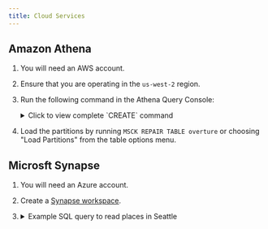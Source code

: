 ```yaml
---
title: Cloud Services
---
```



## Amazon Athena

1. You will need an AWS account.
2. Ensure that you are operating in the `us-west-2` region.
3. Run the following command in the Athena Query Console:

    <details>
        <summary>Click to view complete `CREATE` command</summary>

    ```sql
    CREATE EXTERNAL TABLE `overture`(
        `categories` struct<main:string,alternate:array<string>>,
        `level` int,
        `socials` array<string>,
        `subtype` string,
        `numfloors` int,
        `entityid` string,
        `class` string,
        `sourcetags` map<string,string>,
        `localitytype` string,
        `emails` array<string>,
        `drivingside` string,
        `adminlevel` int,
        `road` string,
        `isocountrycodealpha2` string,
        `isosubcountrycode` string,
        `updatetime` string,
        `wikidata` string,
        `confidence` double,
        `defaultlanguage` string,
        `brand` struct<names:struct<common:array<struct<value:string,language:string>>,official:array<struct<value:string,language:string>>,alternate:array<struct<value:string,language:string>>,short:array<struct<value:string,language:string>>>,wikidata:string>,
        `addresses` array<struct<freeform:string,locality:string,postCode:string,region:string,country:string>>,
        `names` struct<common:array<struct<value:string,language:string>>,official:array<struct<value:string,language:string>>,alternate:array<struct<value:string,language:string>>,short:array<struct<value:string,language:string>>>,
        `isintermittent` boolean,
        `connectors` array<string>,
        `surface` string,
        `version` int,
        `phones` array<string>,
        `id` string,
        `geometry` binary,
        `context` string,
        `height` double,
        `maritime` boolean,
        `sources` array<struct<property:string,dataset:string,recordId:string,confidence:double>>,
        `websites` array<string>,
        `issalt` boolean,
        `bbox` struct<minx:double,maxx:double,miny:double,maxy:double>)
    PARTITIONED BY (
        `theme` string,
        `type` string)
    STORED AS PARQUET
    LOCATION
        's3://overturemaps-us-west-2/release/2023-10-19-alpha.0'
    ```

    </details>

4. Load the partitions by running `MSCK REPAIR TABLE overture` or choosing "Load Partitions" from the table options menu.

## Microsft Synapse

1. You will need an Azure account.
2. Create a [Synapse workspace](https://learn.microsoft.com/en-us/azure/synapse-analytics/get-started-create-workspace).

3. <details>
    <summary>Example SQL query to read places in Seattle</summary>

    ```sql
    SELECT TOP 10 *
    FROM
        OPENROWSET(
            BULK 'https://overturemapswestus2.blob.core.windows.net/release/2023-10-19-alpha.0/theme=places/type=place/',
            FORMAT = 'PARQUET'
        )
    WITH
        (
            names VARCHAR(MAX),
            categories VARCHAR(MAX),
            websites VARCHAR(MAX),
            phones VARCHAR(MAX),
            bbox VARCHAR(200),
            geometry VARBINARY(MAX)
        )
       AS
            [result]
    WHERE
            TRY_CONVERT(FLOAT, JSON_VALUE(bbox, '$.minx')) > -122.4447744
        AND TRY_CONVERT(FLOAT, JSON_VALUE(bbox, '$.maxx')) < -122.2477071
        AND TRY_CONVERT(FLOAT, JSON_VALUE(bbox, '$.miny')) > 47.5621587
        AND TRY_CONVERT(FLOAT, JSON_VALUE(bbox, '$.maxy')) < 47.7120663
    ```

    </details>
